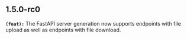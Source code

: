 ## 1.5.0-rc0
**`(feat):`** The FastAPI server generation now supports endpoints with file upload as well as endpoints with file download.

